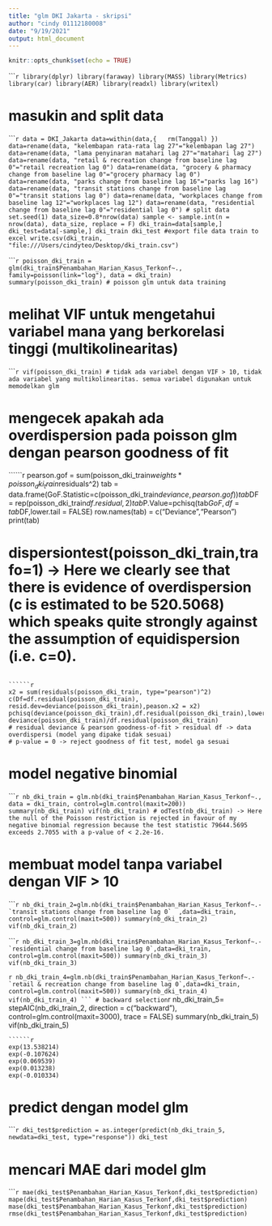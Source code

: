 ```yaml
---
title: "glm DKI Jakarta - skripsi"
author: "cindy 01112180008"
date: "9/19/2021"
output: html_document
---
```

```r
knitr::opts_chunk$set(echo = TRUE)
```

``````r
library(dplyr)
library(faraway)
library(MASS)
library(Metrics)
library(car)
library(AER)
library(readxl)
library(writexl)
```

# masukin and split data
``````r
data = DKI_Jakarta
data=within(data,{
  rm(Tanggal)
})
data=rename(data, "kelembapan rata-rata lag 27"="kelembapan lag 27")
data=rename(data, "lama penyinaran matahari lag 27"="matahari lag 27")
data=rename(data, "retail & recreation change from baseline lag 0"="retail recreation lag 0")
data=rename(data, "grocery & pharmacy  change from baseline lag 0"="grocery pharmacy lag 0")
data=rename(data, "parks change from baseline lag 16"="parks lag 16")
data=rename(data, "transit stations change from baseline lag 0"="transit stations lag 0")
data=rename(data, "workplaces change from baseline lag 12"="workplaces lag 12")
data=rename(data, "residential change from baseline lag 0"="residential lag 0")
# split data
set.seed(1)
data_size=0.8*nrow(data)
sample <- sample.int(n = nrow(data), data_size, replace = F)
dki_train=data[sample,]
dki_test=data[-sample,]
dki_train
dki_test
#export file data train to excel
write.csv(dki_train, "file:///Users/cindyteo/Desktop/dki_train.csv")
```

``````r
poisson_dki_train = glm(dki_train$Penambahan_Harian_Kasus_Terkonf~., family=poisson(link="log"), data = dki_train)
summary(poisson_dki_train)
# poisson glm untuk data training
```

# melihat VIF untuk mengetahui variabel mana yang berkorelasi tinggi (multikolinearitas)
``````r
vif(poisson_dki_train)
# tidak ada variabel dengan VIF > 10, tidak ada variabel yang multikolinearitas. semua variabel digunakan untuk memodelkan glm
```

# mengecek apakah ada overdispersion pada poisson glm dengan pearson goodness of fit
``````r
pearson.gof = sum(poisson_dki_train$weights*poisson_dki_train$residuals^2)
tab = data.frame(GoF.Statistic=c(poisson_dki_train$deviance,pearson.gof))
tab$DF = rep(poisson_dki_train$df.residual,2)
tab$P.Value=pchisq(tab$GoF,df=tab$DF,lower.tail = FALSE)
row.names(tab) = c("Deviance","Pearson")
print(tab)

# dispersiontest(poisson_dki_train,trafo=1) -> Here we clearly see that there is evidence of overdispersion (c is estimated to be 520.5068) which speaks quite strongly against the assumption of equidispersion (i.e. c=0).
```

``````r
x2 = sum(residuals(poisson_dki_train, type="pearson")^2)
c(Df=df.residual(poisson_dki_train), resid.dev=deviance(poisson_dki_train),peason.x2 = x2)
pchisq(deviance(poisson_dki_train),df.residual(poisson_dki_train),lower.tail=FALSE)
deviance(poisson_dki_train)/df.residual(poisson_dki_train)
# residual deviance & pearson goodness-of-fit > residual df -> data overdispersi (model yang dipake tidak sesuai)
# p-value = 0 -> reject goodness of fit test, model ga sesuai
```

# model negative binomial
``````r
nb_dki_train = glm.nb(dki_train$Penambahan_Harian_Kasus_Terkonf~., data = dki_train, control=glm.control(maxit=200))
summary(nb_dki_train)
vif(nb_dki_train)
# odTest(nb_dki_train) -> Here the null of the Poisson restriction is rejected in favour of my negative binomial regression because the test statistic 79644.5695 exceeds 2.7055 with a p-value of < 2.2e-16.
```

# membuat model tanpa variabel dengan VIF > 10
``````r
nb_dki_train_2=glm.nb(dki_train$Penambahan_Harian_Kasus_Terkonf~.-`transit stations change from baseline lag 0`  ,data=dki_train, control=glm.control(maxit=500))
summary(nb_dki_train_2)
vif(nb_dki_train_2)
```

``````r
nb_dki_train_3=glm.nb(dki_train$Penambahan_Harian_Kasus_Terkonf~.-`residential change from baseline lag 0`,data=dki_train, control=glm.control(maxit=500))
summary(nb_dki_train_3)
vif(nb_dki_train_3)
```

``````r
nb_dki_train_4=glm.nb(dki_train$Penambahan_Harian_Kasus_Terkonf~.-`retail & recreation change from baseline lag 0`,data=dki_train, control=glm.control(maxit=500))
summary(nb_dki_train_4)
vif(nb_dki_train_4)
```
# backward selection
``````r
nb_dki_train_5= stepAIC(nb_dki_train_2, direction = c("backward"), control=glm.control(maxit=3000), trace = FALSE)
summary(nb_dki_train_5)
vif(nb_dki_train_5)
```
``````r
exp(13.538214)
exp(-0.107624)
exp(0.069539)
exp(0.013238)
exp(-0.010334)
```
# predict dengan model glm
``````r
dki_test$prediction = as.integer(predict(nb_dki_train_5, newdata=dki_test, type="response"))
dki_test
```

# mencari MAE dari model glm
``````r
mae(dki_test$Penambahan_Harian_Kasus_Terkonf,dki_test$prediction)
mape(dki_test$Penambahan_Harian_Kasus_Terkonf,dki_test$prediction)
mase(dki_test$Penambahan_Harian_Kasus_Terkonf,dki_test$prediction)
rmse(dki_test$Penambahan_Harian_Kasus_Terkonf,dki_test$prediction)
```
